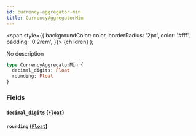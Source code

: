 ```yaml
---
id: currency-aggregator-min
title: CurrencyAggregatorMin
---
```


<span
style={{
      backgroundColor: color,
      borderRadius: '2px',
      color: '#fff',
      padding: '0.2rem',
    }}>
{children}
</span>
);

No description

```graphql
type CurrencyAggregatorMin {
  decimal_digits: Float
  rounding: Float
}
```

### Fields

#### `decimal_digits` ([`Float`](/v1/scalars/float))

#### `rounding` ([`Float`](/v1/scalars/float))
